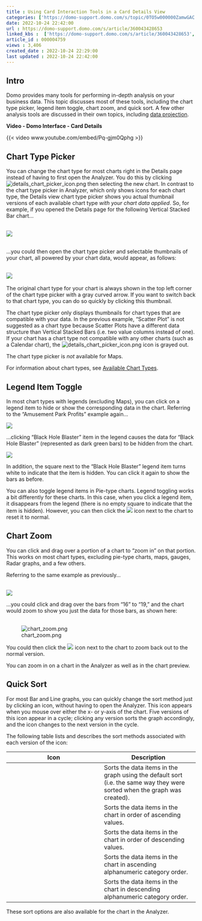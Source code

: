 ```yaml
---
title : Using Card Interaction Tools in a Card Details View
categories: ['https://domo-support.domo.com/s/topic/0TO5w000000ZamwGAC']
date: 2022-10-24 22:42:00
url : https://domo-support.domo.com/s/article/360043428653
linked_kbs :  ['https://domo-support.domo.com/s/article/360043428653', 'https://domo-support.domo.com/s/article/360043429693', 'https://domo-support.domo.com/s/article/360043429933', 'https://domo-support.domo.com/s/article/360043429913', 'https://domo-support.domo.com/s/knowledge-base', 'https://domo-support.domo.com/s/article/360042925494', 'https://domo-support.domo.com/s/article/360043429713', 'https://domo-support.domo.com/s/article/360043429953', 'https://domo-support.domo.com/s/topic/0TO5w000000ZamwGAC']
article_id : 000004759
views : 3,406
created_date : 2022-10-24 22:29:00
last updated : 2022-10-24 22:42:00
---
```




Intro
-----


Domo provides many tools for performing in-depth analysis on your business data. This topic discusses most of these tools, including the chart type picker, legend item toggle, chart zoom, and quick sort. A few other analysis tools are discussed in their own topics, including [data projection](..\projecting_the_last_value_in_your_chart\index.qmd "Drilling into Data").


**Video - Domo Interface - Card Details**


{{< video www.youtube.com/embed/Pq-gjm0Qphg >}}
 


Chart Type Picker
-----------------


You can change the chart type for most charts right in the Details page instead of having to first open the Analyzer. You do this by clicking  ![details_chart_picker_icon.png](details_chart_picker_icon.png) then selecting the new chart. In contrast to the chart type picker in Analyzer, which only shows icons for each chart type, the Details view chart type picker shows you actual thumbnail versions of each available chart type *with your chart data applied*. So, for example, if you opened the Details page for the following Vertical Stacked Bar chart...  
 


![](1.png)  
 


...you could then open the chart type picker and selectable thumbnails of your chart, all powered by your chart data, would appear, as follows:  
 


![](2.png) 


The original chart type for your chart is always shown in the top left corner of the chart type picker with a gray curved arrow. If you want to switch back to that chart type, you can do so quickly by clicking this thumbnail.


The chart type picker only displays thumbnails for chart types that are compatible with your data. In the previous example, "Scatter Plot" is not suggested as a chart type because Scatter Plots have a different data structure than Vertical Stacked Bars (i.e. two value columns instead of one). If your chart has a chart type not compatible with any other charts (such as a Calendar chart), the ![details_chart_picker_icon.png](details_chart_picker_icon.png) icon is grayed out.


The chart type picker is *not* available for Maps.


For information about chart types, see [Available Chart Types](..\..\category\chart_types\index.qmd "Available Chart Types").


Legend Item Toggle
------------------


In most chart types with legends (excluding Maps), you can click on a legend item to hide or show the corresponding data in the chart. Referring to the "Amusement Park Profits" example again...


![](1.png)


...clicking "Black Hole Blaster" item in the legend causes the data for "Black Hole Blaster" (represented as dark green bars) to be hidden from the chart.


![](5.png)


In addition, the square next to the "Black Hole Blaster" legend item turns white to indicate that the item is hidden. You can click it again to show the bars as before.


You can also toggle legend items in Pie-type charts. Legend toggling works a bit differently for these charts. In this case, when you click a legend item, it disappears from the legend (there is no empty square to indicate that the item is hidden). However, you can then click the ![](6.png) icon next to the chart to reset it to normal.


Chart Zoom
----------


You can click and drag over a portion of a chart to "zoom in" on that portion. This works on most chart types, excluding pie-type charts, maps, gauges, Radar graphs, and a few others.


Referring to the same example as previously...  
 


![](1.png)  
  
...you could click and drag over the bars from "16" to "19," and the chart would zoom to show you just the data for those bars, as shown here:  
 


![chart_zoom.png](chart_zoom.png)


You could then click the ![](6.png) icon next to the chart to zoom back out to the normal version.


You can zoom in on a chart in the Analyzer as well as in the chart preview.



Quick Sort
-----------


For most Bar and Line graphs, you can quickly change the sort method just by clicking an icon, without having to open the Analyzer. This icon appears when you mouse over either the x- or y-axis of the chart. Five versions of this icon appear in a cycle; clicking any version sorts the graph accordingly, and the icon changes to the next version in the cycle. 


The following table lists and describes the sort methods associated with each version of the icon:




| Icon | Description |
| --- | --- |
|  | Sorts the data items in the graph using the default sort (i.e. the same way they were sorted when the graph was created). |
|  | Sorts the data items in the chart in order of ascending values. |
|  | Sorts the data items in the chart in order of descending values. |
|  | Sorts the data items in the chart in ascending alphanumeric category order. |
|  | Sorts the data items in the chart in descending alphanumeric category order. |


These sort options are also available for the chart in the Analyzer.